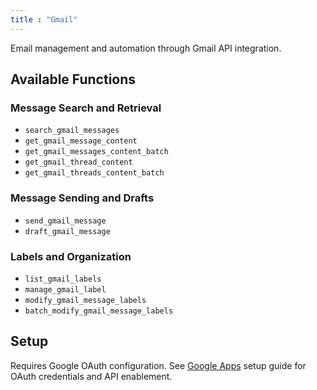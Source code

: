 ```yaml
---
title : "Gmail"
---
```


Email management and automation through Gmail API integration.

## Available Functions

### Message Search and Retrieval
- `search_gmail_messages`
- `get_gmail_message_content`
- `get_gmail_messages_content_batch`
- `get_gmail_thread_content`
- `get_gmail_threads_content_batch`

### Message Sending and Drafts
- `send_gmail_message`
- `draft_gmail_message`

### Labels and Organization
- `list_gmail_labels`
- `manage_gmail_label`
- `modify_gmail_message_labels`
- `batch_modify_gmail_message_labels`

## Setup

Requires Google OAuth configuration. See [Google Apps](/connections/google/google-apps) setup guide for OAuth credentials and API enablement.